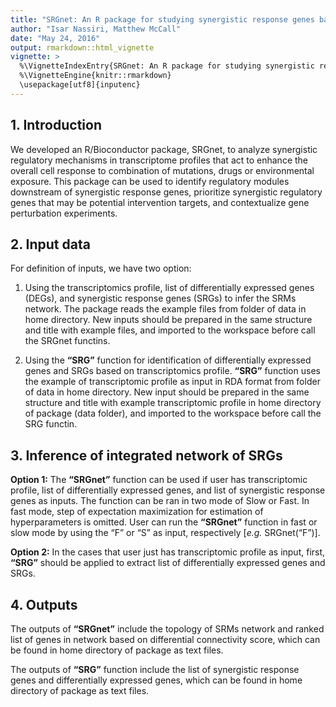 ---
title: "SRGnet: An R package for studying synergistic response genes based on transcriptomics data"
author: "Isar Nassiri, Matthew McCall"
date: "May 24, 2016"
output: rmarkdown::html_vignette
vignette: >
  %\VignetteIndexEntry{SRGnet: An R package for studying synergistic response genes from transcriptomics data}
  %\VignetteEngine{knitr::rmarkdown}
  \usepackage[utf8]{inputenc}
---

## 1. Introduction

We developed an R/Bioconductor package, SRGnet, to analyze synergistic regulatory mechanisms in transcriptome profiles that act to enhance the overall cell response to combination of mutations, drugs or environmental exposure. This package can be used to identify regulatory modules downstream of synergistic response genes, prioritize synergistic regulatory genes that may be potential intervention targets, and contextualize gene perturbation experiments.

## 2. Input data

For definition of inputs, we have two option: 

1. Using the transcriptomics profile, list of differentially expressed genes (DEGs), and synergistic response genes (SRGs) to infer the SRMs network. The package reads the example files from folder of data in home directory. New inputs should be prepared in the same structure and title with example files, and imported to the workspace before call the SRGnet functins.

2. Using the **"SRG"** function for identification of differentially expressed genes and SRGs based on transcriptomics profile.  **"SRG"** function uses the example of transcriptomic profile as input in RDA format from folder of data in home directory. New input should be prepared in the same structure and title with example transcriptomic profile in home directory of package (data folder), and imported to the workspace before call the SRG functin.

## 3. Inference of integrated network of SRGs

**Option 1:** The **"SRGnet"** function can be used if user has transcriptomic profile, list of differentially expressed genes, and list of synergistic response genes as inputs. The function can be ran in two mode of Slow or Fast. In fast mode, step of expectation maximization for estimation of hyperparameters is omitted. User can run the **"SRGnet"** function in fast or slow mode by using the "F" or "S" as input, respectively [_e.g._ SRGnet("F")]. 

**Option 2:** In the cases that user just has transcriptomic profile as input, first, **"SRG"** should be applied to extract list of differentially expressed genes and SRGs. 

## 4. Outputs

The outputs of **"SRGnet"** include the topology of SRMs network and ranked list of genes in network based on differential connectivity score, which can be found in home directory of package as text files.

The outputs of **"SRG"** function include the list of synergistic response genes and differentially expressed genes, which can be found in home directory of package as text files.
